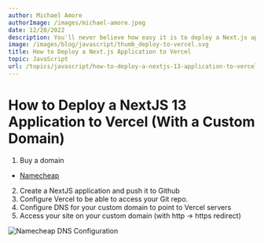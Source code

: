 ```yaml
---
author: Michael Amore
authorImage: /images/michael-amore.jpeg
date: 12/20/2022
description: You'll never believe how easy it is to deploy a Next.js application to Vercel. Seriously. It's a gamechanger.
image: /images/blog/javascript/thumb_deploy-to-vercel.svg
title: How to Deploy a Next.js Application to Vercel
topic: JavaScript
url: /topics/javascript/how-to-deploy-a-nextjs-13-application-to-vercel
---
```


# How to Deploy a NextJS 13 Application to Vercel (With a Custom Domain)

1. Buy a domain

- [Namecheap](https://namecheap.com)

2. Create a NextJS application and push it to Github
3. Configure Vercel to be able to access your Git repo.
4. Configure DNS for your custom domain to point to Vercel servers
5. Access your site on your custom domain (with http -> https redirect)

![Namecheap DNS Configuration](/images/blog/javascript/namecheap-configuration.jpg)
